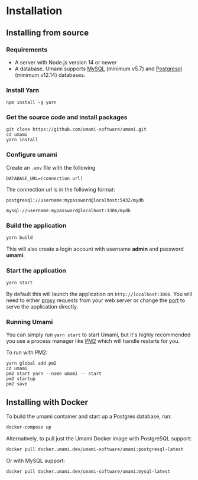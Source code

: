 # Installation

## Installing from source

### Requirements

- A server with Node.js version 14 or newer
- A database. Umami supports [MySQL](https://www.mysql.com/) (minimum v5.7) and [Postgresql](https://www.postgresql.org/) (minimum v12.14) databases.

### Install Yarn

```
npm install -g yarn
```

### Get the source code and install packages

```
git clone https://github.com/umami-software/umami.git
cd umami
yarn install
```

### Configure umami

Create an `.env` file with the following

```
DATABASE_URL=(connection url)
```

The connection url is in the following format:

```
postgresql://username:mypassword@localhost:5432/mydb

mysql://username:mypassword@localhost:3306/mydb
```

### Build the application

```bash
yarn build
```

This will also create a login account with username **admin** and password **umami**.

### Start the application

```bash
yarn start
```

By default this will launch the application on `http://localhost:3000`. You will need to either
[proxy](https://docs.nginx.com/nginx/admin-guide/web-server/reverse-proxy/) requests from your web server
or change the [port](https://nextjs.org/docs/api-reference/cli#production) to serve the application directly.

### Running Umami

You can simply run `yarn start` to start Umami, but it's highly recommended you use a process manager like [PM2](https://pm2.keymetrics.io/) which will handle restarts for you.

To run with PM2:

```
yarn global add pm2
cd umami
pm2 start yarn --name umami -- start
pm2 startup
pm2 save
```

## Installing with Docker

To build the umami container and start up a Postgres database, run:

```bash
docker-compose up
```

Alternatively, to pull just the Umami Docker image with PostgreSQL support:

```bash
docker pull docker.umami.dev/umami-software/umami:postgresql-latest
```

Or with MySQL support:

```bash
docker pull docker.umami.dev/umami-software/umami:mysql-latest
```
